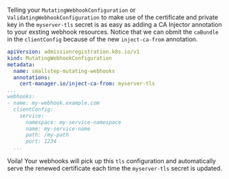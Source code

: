 Telling your `MutatingWebhookConfiguration` or `ValidatingWebhookConfiguration` to make use of the certificate and private key
in the `myserver-tls` secret is as easy as adding a CA Injector annotation
to your exsting webhook resources. Notice that we can obmit the `caBundle` in the `clientConfig` because of the new `inject-ca-from` annotation.

```yaml
apiVersion: admissionregistration.k8s.io/v1
kind: MutatingWebhookConfiguration
metadata:
  name: smallstep-mutating-webhooks
  annotations:
    cert-manager.io/inject-ca-from: myserver-tls
...
webhooks:
- name: my-webhook.example.com
  clientConfig:
    service:
      namespace: my-service-namespace
      name: my-service-name
      path: /my-path
      port: 1234
  ...
```

Voila! Your webhooks will pick up this `tls` configuration
and automatically serve the renewed certificate each time
the `myserver-tls` secret is updated.
